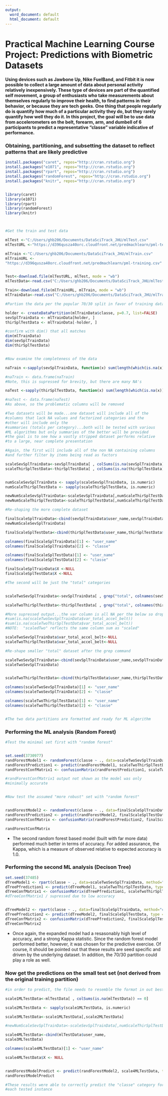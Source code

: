 ---
output:
  word_document: default
  html_document: default
---
# Practical Machine Learning Course Project:  Predictions with Biometric Datasets


#### Using devices such as Jawbone Up, Nike FuelBand, and Fitbit it is now possible to collect a large amount of data about personal activity relatively inexpensively. These type of devices are part of the quantified self movement, a group of enthusiasts who take measurements about themselves regularly to improve their health, to find patterns in their behavior, or because they are tech geeks. One thing that people regularly do is quantify how much of a particular activity they do, but they rarely quantify how well they do it. In this project, the goal will be to use data from accelerometers on the belt, forearm, arm, and dumbell of 6 participants to predict a representative "classe" variable indicative of performance.


### Obtaining, partitioning, and subsetting the dataset to reflect patterns that are likely predictive 

```{r}


install.packages("caret", repos="http://cran.rstudio.org")
install.packages("e1071", repos="http://cran.rstudio.org")
install.packages("rpart", repos="http://cran.rstudio.org")
install.packages("randomForest", repos="http://cran.rstudio.org")
install.packages("knitr", repos="http://cran.rstudio.org")


library(caret)
library(e1071)
library(rpart)
library(randomForest)
library(knitr)



#Get the train and test data

mlTest <-"C:/Users/ghb206/Documents/DataSciTrack_JHU/mlTest.csv"
mlTestURL <-"https://d396qusza40orc.cloudfront.net/predmachlearn/pml-testing.csv"

mlTrain <-"C:/Users/ghb206/Documents/DataSciTrack_JHU/mlTrain.csv"
mlTrainURL <-
"https://d396qusza40orc.cloudfront.net/predmachlearn/pml-training.csv"


Test<-download.file(mlTestURL, mlTest, mode = "wb")
mlTestData<-read.csv("C:/Users/ghb206/Documents/DataSciTrack_JHU/mlTest.csv", header = TRUE)

Train<-download.file(mlTrainURL, mlTrain, mode = "wb")
mlTrainData<-read.csv("C:/Users/ghb206/Documents/DataSciTrack_JHU/mlTrain.csv", header = TRUE)

#Partion the data per the popular 70/30 split in favor of training data

holder <- createDataPartition(mlTrainData$classe, p=0.7, list=FALSE)
sevSplTrainData <- mlTrainData[holder, ]
thirSplTestData <- mlTrainData[-holder, ]

#confirm with dim() that all matches
dim(mlTrainData)
dim(sevSplTrainData)
dim(thirSplTestData)


#Now examine the completeness of the data

naTrain <-sapply(sevSplTrainData, function(x) sum(length(which(is.na(x)))))

#naTrain <- data.frame(naTrain)
#Note, this is supressed for brevity, but there are many NA's

naTest <-sapply(thirSplTestData, function(x) sum(length(which(is.na(x)))))

#naTest <- data.frame(naTest)
#As above, so the problematic columns will be removed

#Two datasets will be made...one dataset will include all of the
#columns that lack NA values and factorized categories and the 
#other will include only the
#summaries (totals per category)...both will be tested with various
#ML algorithms but only summaries of the better will be provided
#the goal is to see how a vastly stripped dataset performs relative
#to a large, near complete presentation

#Again, the first will include all of the non NA containing columns
#and further filter by items being read as factors

scaleSevSplTrainData<-sevSplTrainData[ , colSums(is.na(sevSplTrainData)) == 0]
scaleThirSplTestData<-thirSplTestData[ , colSums(is.na(thirSplTestData)) == 0]


numScaleSevSplTrainData <- sapply(scaleSevSplTrainData, is.numeric)
numScaleThirSplTestData <- sapply(scaleThirSplTestData, is.numeric)

newNumScaleSevSplTrainData<-scaleSevSplTrainData[,numScaleThirSplTestData]
newNumScaleThirSplTestData<-scaleThirSplTestData[,numScaleThirSplTestData]

#Re-shaping the more complete dataset

finalScaleSplTrainData<-cbind(sevSplTrainData$user_name,sevSplTrainData$classe,
newNumScaleSevSplTrainData)

finalScaleSplTestData<-cbind(thirSplTestData$user_name,thirSplTestData$classe, newNumScaleThirSplTestData)

colnames(finalScaleSplTrainData)[1] <- "user_name"
colnames(finalScaleSplTrainData)[2] <- "classe"

colnames(finalScaleSplTestData)[1] <- "user_name"
colnames(finalScaleSplTestData)[2] <- "classe"

finalScaleSplTrainData$X <-NULL
finalScaleSplTestData$X <-NULL

#The second will be just the "total" categories


scaleTwoSevSplTrainData<-sevSplTrainData[ , grep("total", colnames(sevSplTrainData))]

scaleTwoThirSplTestData<-thirSplTestData[ , grep("total", colnames(thirSplTestData))]

#More supressed output...the var column is all NA per the below so dropped
#sum(is.na(scaleTwoSevSplTrainData$var_total_accel_belt))
#sum(is.na(scaleTwoThirSplTestData$var_total_accel_belt))
#NOTE:  "scaledTwo" reflects the same column sum as "scaled"

scaleTwoSevSplTrainData$var_total_accel_belt<-NULL
scaleTwoThirSplTestData$var_total_accel_belt<-NULL

#Re-shape smaller "total" dataset after the grep command

scaleTwoSevSplTrainData<-cbind(sevSplTrainData$user_name,sevSplTrainData$classe,
scaleTwoSevSplTrainData)


scaleTwoThirSplTestData<-cbind(thirSplTestData$user_name,thirSplTestData$classe, scaleTwoThirSplTestData)

colnames(scaleTwoSevSplTrainData)[1] <- "user_name"
colnames(scaleTwoSevSplTrainData)[2] <- "classe"

colnames(scaleTwoThirSplTestData)[1] <- "user_name"
colnames(scaleTwoThirSplTestData)[2] <- "classe"


#The two data partitions are formatted and ready for ML algorithm


```



### Performing the ML analysis (Random Forest)

```{r}

#Test the minimal set first with "random forest"


set.seed(3730977)
randForestModel1 <- randomForest(classe ~ ., data=scaleTwoSevSplTrainData)
randForestPrediction1 <- predict(randForestModel1, scaleTwoThirSplTestData, type = "class")
randForestConfMatrix1 <- confusionMatrix(randForestPrediction1, scaleTwoThirSplTestData$classe)

#randForestConfMatrix1 output not shown as the model was only  
#minimally accurate


#Now test the assumed "more robust" set with "random forest"


randForestModel2 <- randomForest(classe ~ ., data=finalScaleSplTrainData)
randForestPrediction2 <- predict(randForestModel2, finalScaleSplTestData, type = "class")
randForestConfMatrix <- confusionMatrix(randForestPrediction2, finalScaleSplTestData$classe)

randForestConfMatrix


```
+ The second random forest based model (built with far more data) performed much better in terms of accuracy.  For added assurance, the Kappa, which is a measure of observed relative to expected accuracy is 1.0.




### Performing the second ML analysis (Decison Tree)

```{r}


set.seed(37485)
dTreeModel1 <- rpart(classe ~ ., data=scaleTwoSevSplTrainData, method="class")
dTreePfrediction1 <- predict(dTreeModel1, scaleTwoThirSplTestData, type = "class")
dTreeConfMatrix1 <- confusionMatrix(dTreePfrediction1, scaleTwoThirSplTestData$classe)
#dTreeConfMatrix1 / supressed due to low accuracy


dTreeModel2 <- rpart(classe ~ ., data=finalScaleSplTrainData, method="class")
dTreePfrediction2 <- predict(dTreeModel2, finalScaleSplTestData, type = "class")
dTreeConfMatrix2 <- confusionMatrix(dTreePfrediction2, finalScaleSplTestData$classe)
dTreeConfMatrix2


```

+ Once again, the expanded model had a resasonably high level of accuracy, and a strong Kappa statistic.  Since the random forest model performed better, however, it was chosen for the predictive exercise.  Of course, it should be pointed out that these results are seed specific and driven by the underlying dataset.  In addition, the 70/30 partition could play a role as well.



### Now get the predictions on the small test set (not derived from the original training partition)

```{r}

#in order to predict, the file needs to resemble the format in out best model

scale1MLTestData<-mlTestData[ , colSums(is.na(mlTestData)) == 0]

scale2MLTestData <- sapply(scale1MLTestData, is.numeric)

scale3MLTestData<-scale1MLTestData[,scale2MLTestData]

#newNumScaleSevSplTrainData<-scaleSevSplTrainData[,numScaleThirSplTestData]

scale4MLTestData<-cbind(mlTestData$user_name,
scale3MLTestData)

colnames(scale4MLTestData)[1] <- "user_name"

scale4MLTestData$X <- NULL


randForestModelPredict <- predict(randForestModel2, scale4MLTestData, type = "class")
randForestModelPredict

#These results were able to correctly predict the "classe" category for 
#each tested instance


```